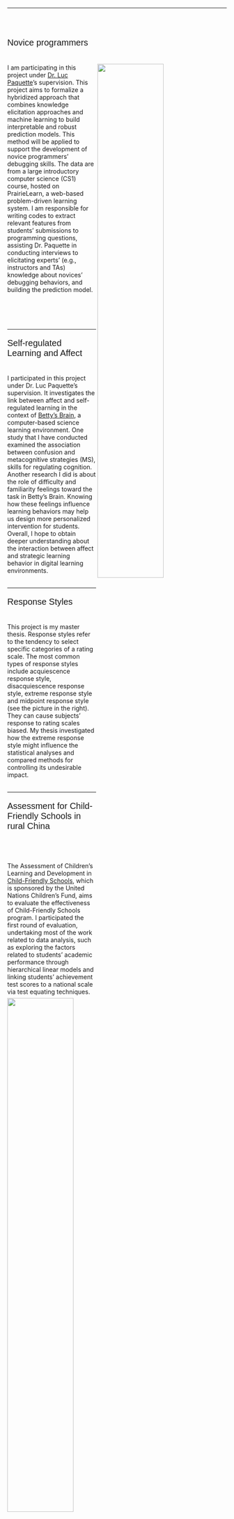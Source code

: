 ---
<br> <br> 

<p style="font-family:sans-serif; font-size:20px"> Novice programmers </p>
<br> 
<img src="asset/CAREER.png" style="width:55%;  margin-right: 20px" align="right">
I am participating in this project under [Dr. Luc Paquette](https://education.illinois.edu/faculty/luc-paquette){target="_blank"}’s supervision. This project aims to formalize a hybridized approach that combines knowledge elicitation approaches and machine learning to build interpretable and robust prediction models. This method will be applied to support the development of novice programmers' debugging skills. The data are from a large introductory computer science (CS1) course, hosted on PrairieLearn, a web-based problem-driven learning system. I am responsible for writing codes to extract relevant features from students' submissions to programming questions, assisting Dr. Paquette in conducting interviews to elicitating experts' (e.g., instructors and TAs) knowledge about novices' debugging behaviors, and building the prediction model. 
<br> <br><br><br><br>

***
<p style="font-family:sans-serif; font-size:20px"> Self-regulated Learning and Affect </p>
<br> 
<img src="asset/Betty.png" style="width:55%;  margin-right: 20px" align="left">
I participated in this project under Dr. Luc Paquette’s supervision. It investigates the link between affect and self-regulated learning in the context of [Betty’s Brain](https://wp0.vanderbilt.edu/oele/bettys-brain/){target="_blank"}, a computer-based science learning environment. One study that I have conducted examined the association between confusion and metacognitive strategies (MS), skills for regulating cognition. Another research I did is about the role of difficulty and familiarity feelings toward the task in Betty’s Brain. Knowing how these feelings influence learning behaviors may help us design more personalized intervention for students. Overall, I hope to obtain deeper understanding about the interaction between affect and strategic learning behavior in digital learning environments.
<br> <br> 

***
<p style="font-family:sans-serif; font-size:20px"> Response Styles</p>
<img src="asset/Response styles.png" style="width:57%;  margin-left: 40px" align="right">
 <br> This project is my master thesis.
Response styles refer to the tendency to select specific categories of a rating
scale. The most common types of response styles include acquiescence response style, disacquiescence response style, extreme response style and midpoint response style (see the picture in the right). They can cause subjects’ response to rating scales biased. My thesis investigated how the extreme response style might influence the statistical analyses and compared methods for controlling its undesirable impact.
<br> <br> 

***
<p style="font-family:sans-serif; font-size:20px"> Assessment for Child-Friendly Schools in rural China</p>
<br> 
<img src="asset/CFS.jpg" style="width:50%;  margin-right: 70px" align="left">
<br> <br> 
The Assessment of Children’s Learning and
Development in [Child-Friendly Schools](https://www.unicef.org/infobycountry/china_37818.html){target="_blank"}, which is sponsored by the United Nations Children’s Fund, aims to evaluate the effectiveness of Child-Friendly Schools program. I participated the first round of evaluation, undertaking most of the work related to data analysis, such as exploring the factors related to students’ academic performance through hierarchical linear models and linking students’ achievement test scores to a national scale via test equating techniques.<br> <br> <br> <br> 
